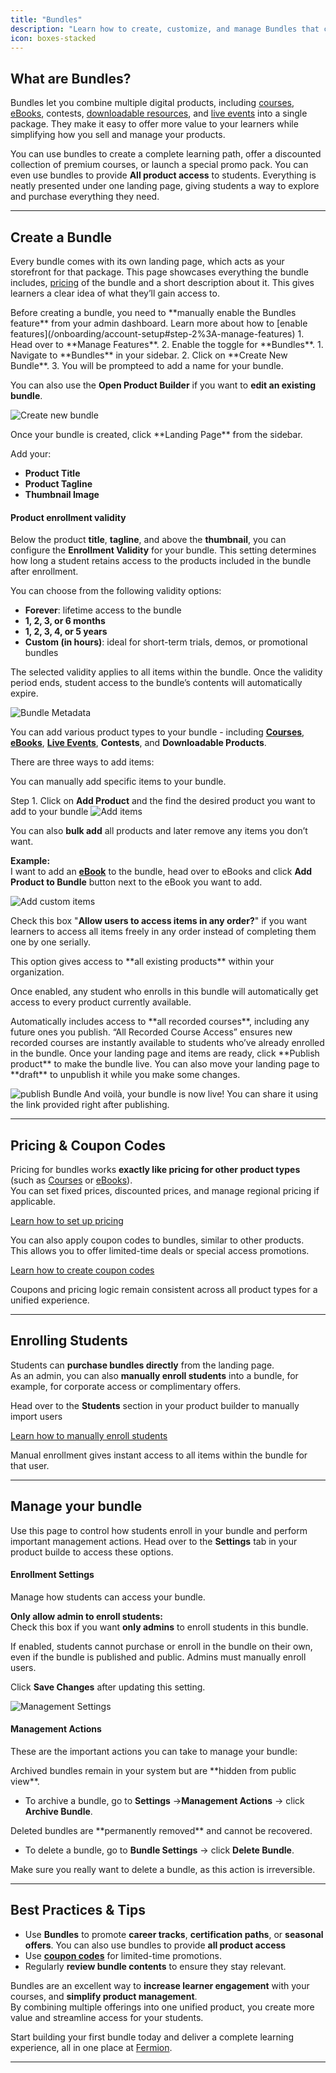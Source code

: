 ```yaml
---
title: "Bundles"
description: "Learn how to create, customize, and manage Bundles that combine multiple products like courses, eBooks, and live events into a single offer."
icon: boxes-stacked
---
```


## What are Bundles?

Bundles let you combine multiple digital products, including [courses](/setting-up-course/prerequisites), [eBooks](/digital-products/introduction), contests, [downloadable resources](/digital-products/downloadable-products), and [live events](/live-classes/what-are-live-classes) into a single package. They make it easy to offer more value to your learners while simplifying how you sell and manage your products.

You can use bundles to create a complete learning path, offer a discounted collection of premium courses, or launch a special promo pack. You can even use bundles to provide **All product access** to students. Everything is neatly presented under one landing page, giving students a way to explore and purchase everything they need.

---

## Create a Bundle

Every bundle comes with its own landing page, which acts as your storefront for that package.
This page showcases everything the bundle includes, [pricing](/setup-pricing/fixed-pricing-plan) of the bundle and a short description about it. This gives learners a clear idea of what they’ll gain access to.

<Steps>

<Step title="Enable the Bundles feature">
Before creating a bundle, you need to **manually enable the Bundles feature** from your admin dashboard.
Learn more about how to [enable features](/onboarding/account-setup#step-2%3A-manage-features)
1. Head over to **Manage Features**.  
2. Enable the toggle for **Bundles**.


</Step>

<Step title="Create a new Bundle">
1. Navigate to **Bundles** in your sidebar.  
2. Click on **Create New Bundle**.
3. You will be prompteed to add a name for your bundle.

You can also use the **Open Product Builder** if you want to **edit an existing bundle**.

![Create new bundle](https://67d6ad5ef66ee0901532fd2f.storage.fermion.app/public-uncached/object-store-public-files/uploads/08-10-2025/createnewbundle.osgafm.png)
</Step>

<Step title="Define your bundle's metadata">
Once your bundle is created, click **Landing Page** from the sidebar.

Add your:
- **Product Title**
- **Product Tagline**
- **Thumbnail Image**

#### Product enrollment validity
Below the product **title**, **tagline**, and above the **thumbnail**, you can configure the **Enrollment Validity** for your bundle. This setting determines how long a student retains access to the products included in the bundle after enrollment.

You can choose from the following validity options:

- **Forever**:  lifetime access to the bundle 
- **1, 2, 3, or 6 months**  
- **1, 2, 3, 4, or 5 years**  
 - **Custom (in hours)**: ideal for short-term trials, demos, or promotional bundles  

<Info>
The selected validity applies to all items within the bundle.  
Once the validity period ends, student access to the bundle’s contents will automatically expire.
</Info>


![Bundle Metadata](https://67d6ad5ef66ee0901532fd2f.storage.fermion.app/public-uncached/object-store-public-files/uploads/08-10-2025/bundlemetadata.pisiet.png)
</Step>

<Step title="Add Items to Your Bundle">

You can add various product types to your bundle - including [**Courses**](/setting-up-course/prerequisites), [**eBooks**](/digital-products/introduction), [**Live Events**](/live-classes/what-are-live-classes), **Contests**, and **Downloadable Products**.

There are three ways to add items:

<AccordionGroup>

<Accordion title="1. Custom Items">
You can manually add specific items to your bundle.

Step 1. Click on **Add Product** and the find the desired product you want to add to your bundle 
![Add items](https://67d6ad5ef66ee0901532fd2f.storage.fermion.app/public-uncached/object-store-public-files/uploads/08-10-2025/add%20singular%20item.dokczn.png)

<Tip>You can also **bulk add** all products and later remove any items you don’t want.</Tip>

**Example:**  
I want to add an [**eBook**](/digital-products/introduction) to the bundle, head over to eBooks and click **Add Product to Bundle** button next to the eBook you want to add.

![Add custom items](https://67d6ad5ef66ee0901532fd2f.storage.fermion.app/public-uncached/object-store-public-files/uploads/08-10-2025/addebooktobundle.etdana.png)

Check this box "**Allow users to access items in any order?**" if you want learners to access all items freely in any order instead of completing them one by one serially.

</Accordion>

<Accordion title="2. All Product Access">
This option gives access to **all existing products** within your organization.

Once enabled, any student who enrolls in this bundle will automatically get access to every product currently available.


</Accordion>

<Accordion title="3. All Recorded Course Access">
Automatically includes access to **all recorded courses**, including any future ones you publish.

<Info>
“All Recorded Course Access” ensures new recorded courses are instantly available to students who’ve already enrolled in the bundle.
</Info>

</Accordion>

</AccordionGroup>

</Step>

<Step title="Publish your Bundle">
Once your landing page and items are ready, click **Publish product** to make the bundle live. You can also move your landing page to **draft** to unpublish it while you make some changes.

![publish Bundle](https://67d6ad5ef66ee0901532fd2f.storage.fermion.app/public-uncached/object-store-public-files/uploads/08-10-2025/publish%20bundle.bysrtp.png)
And voilà, your bundle is now live! You can share it using the link provided right after publishing.
</Step>

</Steps>

---

## Pricing & Coupon Codes

Pricing for bundles works **exactly like pricing for other product types** (such as [Courses](/setting-up-course/prerequisites) or [eBooks](/digital-products/introduction)).  
You can set fixed prices, discounted prices, and manage regional pricing if applicable.

[Learn how to set up pricing](/setup-pricing/fixed-pricing-plan)

You can also apply coupon codes to bundles, similar to other products.  
This allows you to offer limited-time deals or special access promotions.

[Learn how to create coupon codes](/setup-pricing/add-coupon-codes)

<Check>
Coupons and pricing logic remain consistent across all product types for a unified experience.
</Check>

---

## Enrolling Students

Students can **purchase bundles directly** from the landing page.  
As an admin, you can also **manually enroll students** into a bundle, for example, for corporate access or complimentary offers.

Head over to the **Students** section in your product builder to manually import users

[Learn how to manually enroll students](/digital-products/enroll-students)

<Info>
Manual enrollment gives instant access to all items within the bundle for that user.
</Info>

---

## Manage your bundle

Use this page to control how students enroll in your bundle and perform important management actions. Head over to the **Settings** tab in your product builde to access these options.


#### Enrollment Settings

Manage how students can access your bundle.

**Only allow admin to enroll students:**  
Check this box if you want **only admins** to enroll students in this bundle.

<Info>
If enabled, students cannot purchase or enroll in the bundle on their own, even if the bundle is published and public.  
Admins must manually enroll users.
</Info>

Click **Save Changes** after updating this setting.

![Management Settings](https://67d6ad5ef66ee0901532fd2f.storage.fermion.app/public-uncached/object-store-public-files/uploads/08-10-2025/bundlemanagementsettings.vgdzzl.png)


#### Management Actions

These are the important actions you can take to manage your bundle:

<Accordion title="Archive Bundle">
Archived bundles remain in your system but are **hidden from public view**.  

- To archive a bundle, go to **Settings** →**Management Actions** → click **Archive Bundle**.  

</Accordion>

<Accordion title="Delete Bundle Permanently">
Deleted bundles are **permanently removed** and cannot be recovered.  

- To delete a bundle, go to **Bundle Settings** → click **Delete Bundle**.  

<Warning>
Make sure you really want to delete a bundle, as this action is irreversible.
</Warning>

</Accordion>


---

## Best Practices & Tips

- Use **Bundles** to promote **career tracks**, **certification paths**, or **seasonal offers**. You can also use bundles to provide **all product access**  
- Use [**coupon codes**](/setup-pricing/add-coupon-codes) for limited-time promotions.  
- Regularly **review bundle contents** to ensure they stay relevant.



Bundles are an excellent way to **increase learner engagement** with your courses, and **simplify product management**.  
By combining multiple offerings into one unified product, you create more value and streamline access for your students.

Start building your first bundle today and deliver a complete learning experience, all in one place at [Fermion](https://fermion.app/).

---

